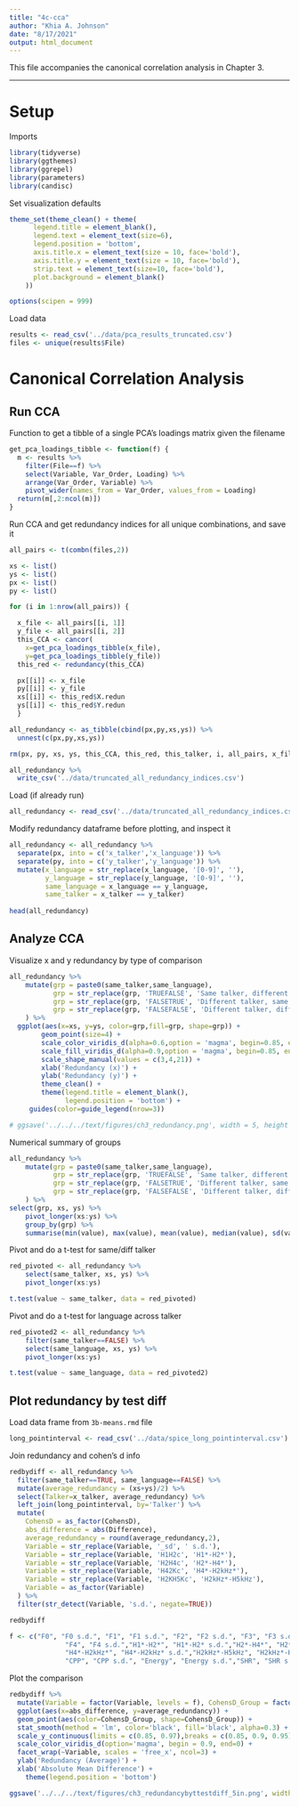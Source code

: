 ```yaml
---
title: "4c-cca"
author: "Khia A. Johnson"
date: "8/17/2021"
output: html_document
---
```


This file accompanies the canonical correlation analysis in Chapter 3.

---

# Setup

Imports
```r
library(tidyverse)
library(ggthemes)
library(ggrepel)
library(parameters)
library(candisc)
```

Set visualization defaults
```r
theme_set(theme_clean() + theme(
      legend.title = element_blank(),
      legend.text = element_text(size=6),
      legend.position = 'bottom',
      axis.title.x = element_text(size = 10, face='bold'),
      axis.title.y = element_text(size = 10, face='bold'),
      strip.text = element_text(size=10, face='bold'),
      plot.background = element_blank()
    ))

options(scipen = 999)
```

Load data
```r
results <- read_csv('../data/pca_results_truncated.csv')
files <- unique(results$File)
```

# Canonical Correlation Analysis

## Run CCA

Function to get a tibble of a single PCA's loadings matrix given the filename
```r
get_pca_loadings_tibble <- function(f) {
  m <- results %>%
    filter(File==f) %>%
    select(Variable, Var_Order, Loading) %>%
    arrange(Var_Order, Variable) %>%
    pivot_wider(names_from = Var_Order, values_from = Loading)
  return(m[,2:ncol(m)]) 
}
```

Run CCA and get redundancy indices for all unique combinations, and save it
```r
all_pairs <- t(combn(files,2))

xs <- list()
ys <- list()
px <- list()
py <- list()

for (i in 1:nrow(all_pairs)) {

  x_file <- all_pairs[[i, 1]]
  y_file <- all_pairs[[i, 2]]
  this_CCA <- cancor(
    x=get_pca_loadings_tibble(x_file),
    y=get_pca_loadings_tibble(y_file))
  this_red <- redundancy(this_CCA)

  px[[i]] <- x_file
  py[[i]] <- y_file
  xs[[i]] <- this_red$X.redun
  ys[[i]] <- this_red$Y.redun
  }

all_redundancy <- as_tibble(cbind(px,py,xs,ys)) %>% 
  unnest(c(px,py,xs,ys))

rm(px, py, xs, ys, this_CCA, this_red, this_talker, i, all_pairs, x_file, y_file)

all_redundancy %>%
  write_csv('../data/truncated_all_redundancy_indices.csv')
```

Load (if already run)
```r
all_redundancy <- read_csv('../data/truncated_all_redundancy_indices.csv')
```

Modify redundancy dataframe before plotting, and inspect it
```r
all_redundancy <- all_redundancy %>%
  separate(px, into = c('x_talker','x_language')) %>%
  separate(py, into = c('y_talker','y_language')) %>%
  mutate(x_language = str_replace(x_language, '[0-9]', ''),
         y_language = str_replace(y_language, '[0-9]', ''),
         same_language = x_language == y_language,
         same_talker = x_talker == y_talker)
  
head(all_redundancy)
```  
 
## Analyze CCA
 
Visualize x and y redundancy by type of comparison
```r
all_redundancy %>%
    mutate(grp = paste0(same_talker,same_language),
           grp = str_replace(grp, 'TRUEFALSE', 'Same talker, different language'),
           grp = str_replace(grp, 'FALSETRUE', 'Different talker, same language'),
           grp = str_replace(grp, 'FALSEFALSE', 'Different talker, different language')
    ) %>%
  ggplot(aes(x=xs, y=ys, color=grp,fill=grp, shape=grp)) +
        geom_point(size=4) + 
        scale_color_viridis_d(alpha=0.6,option = 'magma', begin=0.85, end=0) +
        scale_fill_viridis_d(alpha=0.9,option = 'magma', begin=0.85, end=0) +
        scale_shape_manual(values = c(3,4,21)) +
        xlab('Redundancy (x)') +
        ylab('Redundancy (y)') +
        theme_clean() +
        theme(legend.title = element_blank(), 
              legend.position = 'bottom') +
     guides(color=guide_legend(nrow=3))

# ggsave('../../../text/figures/ch3_redundancy.png', width = 5, height = 5)

```
 
Numerical summary of groups
```r
all_redundancy %>%
    mutate(grp = paste0(same_talker,same_language),
           grp = str_replace(grp, 'TRUEFALSE', 'Same talker, different language'),
           grp = str_replace(grp, 'FALSETRUE', 'Different talker, same language'),
           grp = str_replace(grp, 'FALSEFALSE', 'Different talker, different language')
    ) %>%
select(grp, xs, ys) %>%
    pivot_longer(xs:ys) %>%
    group_by(grp) %>%
    summarise(min(value), max(value), mean(value), median(value), sd(value)) 
```

Pivot and do a t-test for same/diff talker
```r
red_pivoted <- all_redundancy %>%
    select(same_talker, xs, ys) %>%
    pivot_longer(xs:ys)

t.test(value ~ same_talker, data = red_pivoted)
```

Pivot and do a t-test for language across talker
```r
red_pivoted2 <- all_redundancy %>%
    filter(same_talker==FALSE) %>%
    select(same_language, xs, ys) %>%
    pivot_longer(xs:ys)

t.test(value ~ same_language, data = red_pivoted2)
```

## Plot redundancy by test diff

Load data frame from `3b-means.rmd` file
```r
long_pointinterval <- read_csv('../data/spice_long_pointinterval.csv')
```

Join redundancy and cohen's d info
```r
redbydiff <- all_redundancy %>%
  filter(same_talker==TRUE, same_language==FALSE) %>%
  mutate(average_redundancy = (xs+ys)/2) %>%
  select(Talker=x_talker, average_redundancy) %>%
  left_join(long_pointinterval, by='Talker') %>%
  mutate(
    CohensD = as_factor(CohensD),
    abs_difference = abs(Difference),
    average_redundancy = round(average_redundancy,2),
    Variable = str_replace(Variable, '_sd', ' s.d.'),
    Variable = str_replace(Variable, 'H1H2c', 'H1*-H2*'),
    Variable = str_replace(Variable, 'H2H4c', 'H2*-H4*'),
    Variable = str_replace(Variable, 'H42Kc', 'H4*-H2kHz*'),
    Variable = str_replace(Variable, 'H2KH5Kc', 'H2kHz*-H5kHz'),
    Variable = as_factor(Variable)
  ) %>%
  filter(str_detect(Variable, 's.d.', negate=TRUE)) 
```

```r
redbydiff
```

```r
f <- c("F0", "F0 s.d.", "F1", "F1 s.d.", "F2", "F2 s.d.", "F3", "F3 s.d.",
              "F4", "F4 s.d.","H1*-H2*", "H1*-H2* s.d.","H2*-H4*", "H2*-H4* s.d.",
              "H4*-H2kHz*", "H4*-H2kHz* s.d.","H2kHz*-H5kHz", "H2kHz*-H5kHz s.d.",
              "CPP", "CPP s.d.", "Energy", "Energy s.d.","SHR", "SHR s.d.")
```


Plot the comparison
```r
redbydiff %>%
  mutate(Variable = factor(Variable, levels = f), CohensD_Group = factor(CohensD_Group, levels = c('Trivial','Small','Medium'))) %>%
  ggplot(aes(x=abs_difference, y=average_redundancy)) + 
  geom_point(aes(color=CohensD_Group, shape=CohensD_Group)) +
  stat_smooth(method = 'lm', color='black', fill='black', alpha=0.3) +
  scale_y_continuous(limits = c(0.85, 0.97),breaks = c(0.85, 0.9, 0.95)) +
  scale_color_viridis_d(option='magma', begin = 0.9, end=0) +
  facet_wrap(~Variable, scales = 'free_x', ncol=3) +
  ylab('Redundancy (Average)') + 
  xlab('Absolute Mean Difference') +
    theme(legend.position = 'bottom')

ggsave('../../../text/figures/ch3_redundancybyttestdiff_5in.png', width = 5, height = 6)
```

